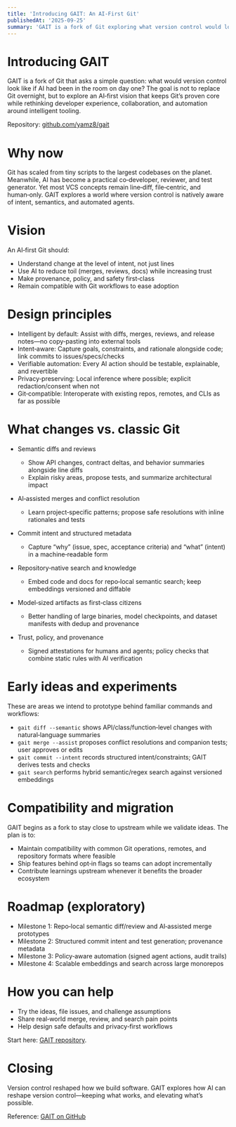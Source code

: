 ```yaml
---
title: 'Introducing GAIT: An AI‑First Git'
publishedAt: '2025-09-25'
summary: 'GAIT is a fork of Git exploring what version control would look like if AI had been in the room on day one.'
---
```


# Introducing GAIT

GAIT is a fork of Git that asks a simple question: what would version control look like if AI had been in the room on day one? The goal is not to replace Git overnight, but to explore an AI‑first vision that keeps Git’s proven core while rethinking developer experience, collaboration, and automation around intelligent tooling.

Repository: <a href="https://github.com/yamz8/gait" target="_blank" rel="noopener noreferrer">github.com/yamz8/gait</a>



# Why now

Git has scaled from tiny scripts to the largest codebases on the planet. Meanwhile, AI has become a practical co‑developer, reviewer, and test generator. Yet most VCS concepts remain line‑diff, file‑centric, and human‑only. GAIT explores a world where version control is natively aware of intent, semantics, and automated agents.

# Vision

An AI‑first Git should:

- Understand change at the level of intent, not just lines
- Use AI to reduce toil (merges, reviews, docs) while increasing trust
- Make provenance, policy, and safety first‑class
- Remain compatible with Git workflows to ease adoption

# Design principles

- Intelligent by default: Assist with diffs, merges, reviews, and release notes—no copy‑pasting into external tools
- Intent‑aware: Capture goals, constraints, and rationale alongside code; link commits to issues/specs/checks
- Verifiable automation: Every AI action should be testable, explainable, and revertible
- Privacy‑preserving: Local inference where possible; explicit redaction/consent when not
- Git‑compatible: Interoperate with existing repos, remotes, and CLIs as far as possible

# What changes vs. classic Git

- Semantic diffs and reviews
  - Show API changes, contract deltas, and behavior summaries alongside line diffs
  - Explain risky areas, propose tests, and summarize architectural impact

- AI‑assisted merges and conflict resolution
  - Learn project‑specific patterns; propose safe resolutions with inline rationales and tests

- Commit intent and structured metadata
  - Capture “why” (issue, spec, acceptance criteria) and “what” (intent) in a machine‑readable form

- Repository‑native search and knowledge
  - Embed code and docs for repo‑local semantic search; keep embeddings versioned and diffable

- Model‑sized artifacts as first‑class citizens
  - Better handling of large binaries, model checkpoints, and dataset manifests with dedup and provenance

- Trust, policy, and provenance
  - Signed attestations for humans and agents; policy checks that combine static rules with AI verification

# Early ideas and experiments

These are areas we intend to prototype behind familiar commands and workflows:

- `gait diff --semantic` shows API/class/function‑level changes with natural‑language summaries
- `gait merge --assist` proposes conflict resolutions and companion tests; user approves or edits
- `gait commit --intent` records structured intent/constraints; GAIT derives tests and checks
- `gait search` performs hybrid semantic/regex search against versioned embeddings

# Compatibility and migration

GAIT begins as a fork to stay close to upstream while we validate ideas. The plan is to:

- Maintain compatibility with common Git operations, remotes, and repository formats where feasible
- Ship features behind opt‑in flags so teams can adopt incrementally
- Contribute learnings upstream whenever it benefits the broader ecosystem

# Roadmap (exploratory)

- Milestone 1: Repo‑local semantic diff/review and AI‑assisted merge prototypes
- Milestone 2: Structured commit intent and test generation; provenance metadata
- Milestone 3: Policy‑aware automation (signed agent actions, audit trails)
- Milestone 4: Scalable embeddings and search across large monorepos

# How you can help

- Try the ideas, file issues, and challenge assumptions
- Share real‑world merge, review, and search pain points
- Help design safe defaults and privacy‑first workflows

Start here: <a href="https://github.com/yamz8/gait" target="_blank" rel="noopener noreferrer">GAIT repository</a>.

# Closing

Version control reshaped how we build software. GAIT explores how AI can reshape version control—keeping what works, and elevating what’s possible.

Reference: [GAIT on GitHub](https://github.com/yamz8/gait)

